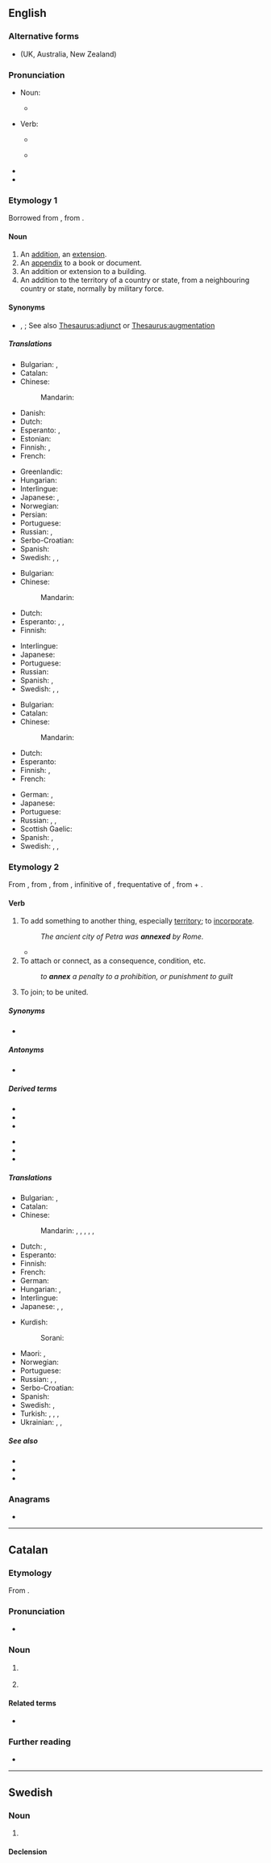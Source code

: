 ==English==

===Alternative forms===
* {{l|en|annexe}} (UK, Australia, New Zealand)

===Pronunciation===
* Noun:
** {{a|UK|US}} {{IPA|/ˈænɛks/|lang=en}}
* Verb:
** {{a|UK}} {{IPA|/ˈænɛks/|lang=en}}
** {{a|US}} {{IPA|/əˈnɛks/|/ˈænɛks/|lang=en}}
* {{audio|en-us-annex.ogg|Audio (US)|lang=en}}
* {{rhymes|ɛks|lang=en}}

===Etymology 1===
Borrowed from {{bor|en|fr|annexe}}, from {{etyl|la|en}} {{m|la|annexus}}.

====Noun====
{{en-noun|es}}

# An [[addition]], an [[extension]].
# An [[appendix]] to a book or document.
# An addition or extension to a building.
# An addition to the territory of a country or state, from a neighbouring country or state, normally by military force.

====Synonyms====
* {{sense|something additional}} {{l|en|addition}}, {{l|en|supplement}}; See also [[Thesaurus:adjunct]] or [[Thesaurus:augmentation]]

=====Translations=====
{{trans-top|addition, an extension}}
* Bulgarian: {{t+|bg|приба́вка|f}}, {{t+|bg|допълне́ние|n}}
* Catalan: {{t+|ca|annex|m}}
* Chinese:
*: Mandarin: {{t-needed|cmn}}
* Danish: {{t|da|bilag}}
* Dutch: {{t+|nl|bijlage|f}}
* Esperanto: {{t|eo|alaĵo}}, {{t|eo|aneksaĵo}}
* Estonian: {{t|et|lisa}}
* Finnish: {{t+|fi|lisäys}}, {{t+|fi|laajennus}}
* French: {{t+|fr|annexe}}
{{trans-mid}}
* Greenlandic: {{t|kl|bilagi}}
* Hungarian: {{t+|hu|függelék}}
* Interlingue: {{t|ie|anexe}}
* Japanese: {{t|ja|付加物|tr=fukabutsu|sc=Jpan}}, {{t+|ja|付属|tr=fuzoku|sc=Jpan}}
* Norwegian: {{t+|no|anneks}}
* Persian: {{t+|fa|ضمیمه|tr=zamime|sc=fa-Arab}}
* Portuguese: {{t+|pt|anexo|m}}
* Russian: {{t+|ru|приба́вка|f}}, {{t+|ru|дополне́ние|n}}
* Serbo-Croatian: {{t+|sh|aneks|m}}
* Spanish: {{t+|es|anexo|m}}
* Swedish: {{t+|sv|annex}}, {{t+|sv|tillägg}}, {{t+|sv|bilaga}}
{{trans-bottom}}

{{trans-top|appendix}}
* Bulgarian: {{t+|bg|приложе́ние|n}}
* Chinese:
*: Mandarin: {{t-needed|cmn}}
* Dutch: {{t+|nl|aanhangsel|n}}
* Esperanto: {{t|eo|alaĵo}}, {{t|eo|aneksaĵo}}, {{t|eo|anekso}}
* Finnish: {{t+|fi|liite}}
{{trans-mid}}
* Interlingue: {{t|ie|anexe}}
* Japanese: {{t+|ja|付録|tr=furoku|sc=Jpan}}
* Portuguese: {{t+|pt|anexo|m}}
* Russian: {{t+|ru|приложе́ние|n}}
* Spanish: {{t+|es|apéndice|m}}, {{t+|es|extensión|f}}
* Swedish: {{t+|sv|appendix}}, {{t+|sv|tillägg}}, {{t+|sv|bilaga}}
{{trans-bottom}}

{{trans-top|addition or extension to a building}}
* Bulgarian: {{t+|bg|пристро́йка|f}}
* Catalan: {{t+|ca|annex|m}}
* Chinese:
*: Mandarin: {{t-needed|cmn}}
* Dutch: {{t+|nl|uitbouw|m}}
* Esperanto: {{t|eo|aneksaĵo}}
* Finnish: {{t|fi|lisärakennus}}, {{t+|fi|siipi}}
* French: {{t+|fr|annexe|f}}
{{trans-mid}}
* German: {{t+|de|Nebengebäude|n}}, {{t+|de|Anbau|n}}
* Japanese: {{t|ja|別館|tr=べっかん, bekkan|sc=Jpan}}
* Portuguese: {{t+|pt|anexo|m}}
* Russian: {{t+|ru|пристро́йка|f}}, {{t+|ru|фли́гель|m}}, {{t+|ru|крыло́|n}}
* Scottish Gaelic: {{t|gd|ath-thaigh|m}}
* Spanish: {{t+|es|anexo|m}}, {{t+|es|pabellón|m}}
* Swedish: {{t+|sv|annex}}, {{t|sv|tillbyggnad}}, {{t+|sv|flygel}}
{{trans-bottom}}

{{trans-see|addition of territory|annexation}}

===Etymology 2===
From {{etyl|enm|en}}, from {{etyl|fro|en}} {{m|fro|annexer||to join}}, from {{etyl|ML.|en}} {{m|la|annexāre}}, infinitive of {{m|ml|annexō}}, frequentative of {{etyl|la|en}} {{m|la|annectō||bind to}}, from {{m|la|ad||to}} + {{m|la|nectō||tie, bind}}.

====Verb====
{{en-verb|es}}

# To add something to another thing, especially [[territory]]; to [[incorporate]].
#: ''The ancient city of Petra was '''annexed''' by Rome.''
#* {{quote-book|lang=en|title=[[W:Huế|Wikipedia:Syngman Rhee]]|year=2009|passage=''In 1910, he returned to Korea, which had by this time been '''annexed''' by Japan.''}}
# To attach or connect, as a consequence, condition, etc.
#: ''to '''annex''' a penalty to a prohibition, or punishment to guilt''
# {{lb|en|intransitive}} To join; to be united.
#: {{rfquotek|Tooke}}

=====Synonyms=====
* {{l|en|underjoin}}

=====Antonyms=====
* {{l|en|separate}}

=====Derived terms=====
{{der-top}}
* {{l|en|annexable}}
* {{l|en|annexure}}
* {{l|en|annexation}}
{{der-mid}}
* {{l|en|annexational}}
* {{l|en|annexationism}}
* {{l|en|annexationist}}
{{der-bottom}}

=====Translations=====
{{trans-top|to add something to another, to incorporate into}}
* Bulgarian: {{t+|bg|присъединявам}}, {{t+|bg|прибавям}}
* Catalan: {{t+|ca|annexar}}
* Chinese:
*: Mandarin: {{t+|cmn|併吞|sc=Hani}}, {{t+|cmn|并吞|tr=bìngtūn|sc=Hani}}, {{t+|cmn|吞併|sc=Hani}}, {{t+|cmn|吞并|tr=tūnbìng|sc=Hani}}, {{t+|cmn|兼併|sc=Hani}}, {{t+|cmn|兼并|tr=jiānbìng|sc=Hani}}
* Dutch: {{t+|nl|annexeren}}, {{t+|nl|inlijven}}
* Esperanto: {{t|eo|aneksi}}
* Finnish: {{t+|fi|liittää}}
* French: {{t+|fr|annexer}}
* German: {{t+|de|annektieren}}
* Hungarian: {{t+|hu|hozzácsatol}}, {{t|hu|annektál}}
* Interlingue: {{t|ie|anexer}}
* Japanese: {{t|ja|組み入れる||tr=くみいれる, kumiireru}}, {{t+|ja|編入|alt=編入する|tr=へんにゅうする, hennyū suru}}, {{t+|ja|併合|alt=併合する|tr=heigō suru|sc=Jpan}}
{{trans-mid}}
* Kurdish:
*: Sorani: {{t+|ku|خستنه‌ سه‌ر|tr=xistine ser|sc=ku-Arab}}
* Maori: {{t|mi|taunaha}}, {{t|mi|āpiti}}
* Norwegian: {{t+|no|annektere}}
* Portuguese: {{t+|pt|anexar}}
* Russian: {{t+|ru|аннекси́ровать|impf|pf|tr=annɛksírovatʹ}}, {{t+|ru|присоединя́ть|impf}}, {{t+|ru|присоедини́ть|pf}}
* Serbo-Croatian: {{t+|sh|anektirati}}
* Spanish: {{t+|es|anexar}}
* Swedish: {{t+|sv|införliva}}, {{t+|sv|annektera}}
* Turkish: {{t+|tr|katmak}}, {{t+|tr|eklemek}}, {{t+|tr|bağlamak}}, {{t+|tr|ilhak etmek}}
* Ukrainian: {{t+|uk|анексува́ти|sc=Cyrl}}, {{t|uk|приє́днувати|impf|sc=Cyrl}}, {{t|uk|приєдна́ти|pf|sc=Cyrl}}
{{trans-bottom}}

=====See also=====
* {{l|en|merge}}
* {{l|en|fuse}}
* {{l|en|add}}

===Anagrams===
* {{anagrams|en|a=aennx|xenna-}}

----

==Catalan==

===Etymology===
From {{der|ca|la|annexus}}.

===Pronunciation===
* {{ca-IPA|anèx}}

===Noun===
{{ca-noun|m}}

# {{l|en|annex}} {{gloss|an addition, an extension}}
# {{l|en|annex}} {{gloss|an addition to a building}}

====Related terms====
* {{l|ca|annexar}}

===Further reading===
* {{R:IEC2}}

----

==Swedish==

===Noun===
{{sv-noun|n}}

# {{l|en|annex}} {{rfgloss|sv}}

====Declension====
{{sv-infl-noun-n-zero|genitive=}}